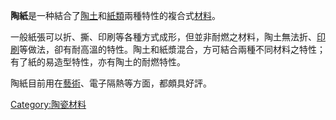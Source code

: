 {{Multiple issues|
{{Unreferenced|time=2022-01-26T23:52:35+00:00}}
{{Orphan|time=2022-01-26T23:52:35+00:00}}
}}
'''陶紙'''是一种結合了[[陶土|陶土]]和[[紙類|紙類]]兩種特性的複合式[[材料|材料]]。

一般紙張可以折、撕、印刷等各種方式成形，但並非耐燃之材料，陶土無法折、[[印刷|印刷]]等做法，卻有耐高溫的特性。陶土和紙漿混合，方可結合兩種不同材料之特性；有了紙的易造型特性，亦有陶土的耐燃特性。

陶紙目前用在[[藝術|藝術]]、電子隔熱等方面，都頗具好評。

{{tech-stub}}

[[Category:陶瓷材料|Category:陶瓷材料]]